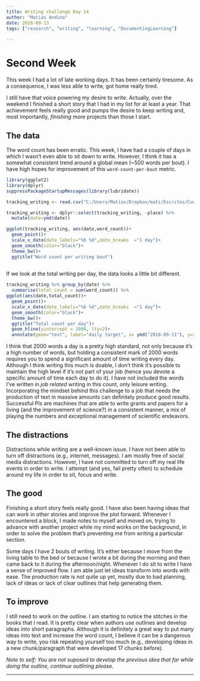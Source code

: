 ```yaml
---
title: Writing challenge Day 14
author: "Matias Andina"
date: 2018-09-13
tags: ["research", "writing", "learning", "DocumentingLearning"]

---
```


# Second Week

This week I had a lot of late working days. It has been certainly tiresome. As a consequence, I was less able to write, got home really tired. 

I still have that voice powering my desire to write. Actually, over the weekend I finished a short story that I had in my list for at least a year. That achievement feels really good and pumps the desire to keep writing and, most importantly, *finishing* more projects than those I start.

## The data

The word count has been erratic. This week, I have had a couple of days in which I wasn't even able to sit down to write. However, I think it has a somewhat consistent trend around a global mean (~500 words per bout). I have high hopes for improvement of this `word-count-per-bout` metric. 

```r
library(ggplot2)
library(dplyr)
suppressPackageStartupMessages(library(lubridate))
```


```r

tracking_writing <- read.csv("C:/Users/Matias/Dropbox/mati/Escritos/Cuentos/tracking_writing.csv")

tracking_writing <- dplyr::select(tracking_writing, -place) %>%
  mutate(date=ymd(date))

ggplot(tracking_writing, aes(date,word_count))+
  geom_point()+
  scale_x_date(date_labels="%b %d",date_breaks  ="1 day")+
  geom_smooth(color="black")+
  theme_bw()+
  ggtitle("Word count per writing bout")
  

```

If we look at the total writing per day, the data looks a little bit different. 

```r

tracking_writing %>% group_by(date) %>%
  summarise(total_count = sum(word_count)) %>%
ggplot(aes(date,total_count))+
  geom_point()+
  scale_x_date(date_labels="%b %d",date_breaks  ="1 day")+
  geom_smooth(color="black")+
  theme_bw()+
  ggtitle("Total count per day")+
  geom_hline(yintercept = 2000, lty=2)+
  annotate(geom="text", label="daily target", x= ymd("2018-09-11"), y=2100)


```

I think that 2000 words a day is a pretty high standard, not only because it's a high number of words, but holding a consistent mark of 2000 words requires you to spend a significant amount of time writing every day. Although I think writing this much is doable, I don't think it's possible to maintain the high level if it's not part of your job (hence you devote a specific amount of time each day to do it). I have not included the words I've written in *job related* writing in this count, only leisure writing. Incorporating the mindset behind this challenge to a job that needs the production of text in massive amounts can definitely produce good results. Successful PIs are machines that are able to write grants and papers for a living (and the improvement of science?) in a consistent manner, a mix of playing the numbers and exceptional management of scientific endeavors.    

## The distractions

Distractions while writing are a well-known issue. I have not been able to turn off distractions (e.g., internet, messages). I am mostly free of social media distractions. However, I have not committed to turn off my real life events in order to write. I attempt (and yes, fail pretty often) to schedule around my life in order to sit, focus and write.

## The good

Finishing a short story feels really good. I have also been having ideas that can work in other stories and improve the plot forward. Whenever I encountered a block, I made notes to myself and moved on, trying to advance with another project while my mind works on the background, in order to solve the problem that's preventing me from writing a particular section.

Some days I have 2 bouts of writing. It's either because I move from the living table to the bed or because I wrote a bit during the morning and then came back to it during the afternoon/night. Whenever I do sit to write I have a sense of improved flow. I am able just let ideas transform into words with ease. The production rate is not quite up yet, mostly due to bad planning, lack of ideas or lack of clear outlines that help generating them. 

## To improve

I still need to work on the outline. I am starting to notice the stitches in the books that I read. It is pretty clear when authors use outlines and develop ideas into short paragraphs. Although it is definitely a great way to put many ideas into text and increase the word count, I believe it can be a dangerous way to write, you risk repeating yourself too much (e.g., developing ideas in a new chunk/paragraph that were developed 17 chunks before).   

*Note to self: You are not suposed to develop the previous idea that far while doing the outline, continue outlining please.*

***